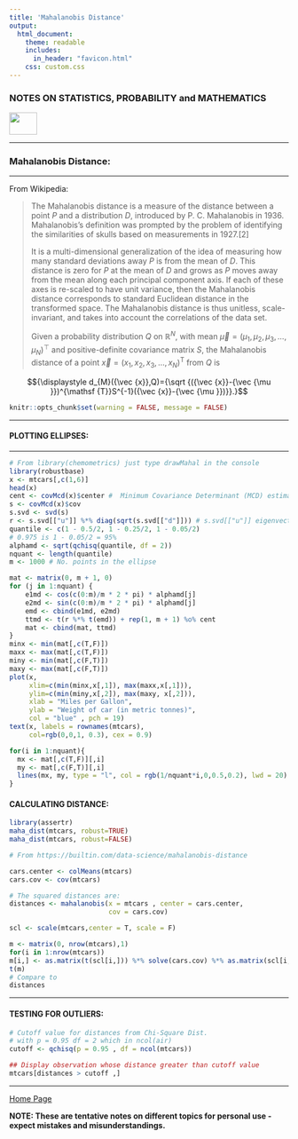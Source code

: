 ```yaml
---
title: 'Mahalanobis Distance'
output: 
  html_document:
    theme: readable
    includes:
      in_header: "favicon.html" 
    css: custom.css
---
```


### **NOTES ON STATISTICS, PROBABILITY and MATHEMATICS**

<a href="http://rinterested.github.io/statistics/index.html">
<img HEIGHT="40" WIDTH="50" src="logo.PNG"></a>

---

### Mahalanobis Distance:

---

From Wikipedia:

> The Mahalanobis distance is a measure of the distance between a point $P$ and a distribution $D,$ introduced by P. C. Mahalanobis in 1936. Mahalanobis's definition was prompted by the problem of identifying the similarities of skulls based on measurements in 1927.[2]
>
> It is a multi-dimensional generalization of the idea of measuring how many standard deviations away $P$ is from the mean of $D.$ This distance is zero for $P$ at the mean of $D$ and grows as $P$ moves away from the mean along each principal component axis. If each of these axes is re-scaled to have unit variance, then the Mahalanobis distance corresponds to standard Euclidean distance in the transformed space. The Mahalanobis distance is thus unitless, scale-invariant, and takes into account the correlations of the data set.
>
> Given a probability distribution $Q$ on $\mathbb{R} ^{N},$ with mean $\vec \mu = (\mu_1, \mu_2,\mu_3,…,\mu_N)^\top$ and positive-definite covariance matrix $S,$ the Mahalanobis distance of a point ${\displaystyle {\vec {x}}=(x_{1},x_{2},x_{3},\dots ,x_{N})^{\mathsf {T}}}$ from $Q$ is

$${\displaystyle d_{M}({\vec {x}},Q)={\sqrt {({\vec {x}}-{\vec {\mu }})^{\mathsf {T}}S^{-1}({\vec {x}}-{\vec {\mu }})}}.}$$


```r
knitr::opts_chunk$set(warning = FALSE, message = FALSE) 
```

---

#### PLOTTING ELLIPSES:

---

```R
# From library(chemometrics) just type drawMahal in the console
library(robustbase)
x <- mtcars[,c(1,6)]
head(x)
cent <- covMcd(x)$center #  Minimum Covariance Determinant (MCD) estimator
s <- covMcd(x)$cov
s.svd <- svd(s)
r <- s.svd[["u"]] %*% diag(sqrt(s.svd[["d"]])) # s.svd[["u"]] eigenvectors of s x eigenvals
quantile <- c(1 - 0.5/2, 1 - 0.25/2, 1 - 0.05/2)  
# 0.975 is 1 - 0.05/2 = 95%
alphamd <- sqrt(qchisq(quantile, df = 2))
nquant <- length(quantile)
m <- 1000 # No. points in the ellipse

mat <- matrix(0, m + 1, 0)
for (j in 1:nquant) {
    e1md <- cos(c(0:m)/m * 2 * pi) * alphamd[j]
    e2md <- sin(c(0:m)/m * 2 * pi) * alphamd[j]
    emd <- cbind(e1md, e2md)
    ttmd <- t(r %*% t(emd)) + rep(1, m + 1) %o% cent
    mat <- cbind(mat, ttmd)
}
minx <- min(mat[,c(T,F)])
maxx <- max(mat[,c(T,F)])
miny <- min(mat[,c(F,T)])
maxy <- max(mat[,c(F,T)])
plot(x,
     xlim=c(min(minx,x[,1]), max(maxx,x[,1])), 
     ylim=c(min(miny,x[,2]), max(maxy, x[,2])), 
     xlab = "Miles per Gallon",
     ylab = "Weight of car (in metric tonnes)",
     col = "blue" , pch = 19)    
text(x, labels = rownames(mtcars), 
     col=rgb(0,0,1, 0.3), cex = 0.9)

for(i in 1:nquant){
  mx <- mat[,c(T,F)][,i]
  my <- mat[,c(F,T)][,i]
  lines(mx, my, type = "l", col = rgb(1/nquant*i,0,0.5,0.2), lwd = 20)
}
```


#### CALCULATING DISTANCE:


```R
library(assertr)
maha_dist(mtcars, robust=TRUE)
maha_dist(mtcars, robust=FALSE)

# From https://builtin.com/data-science/mahalanobis-distance

cars.center <- colMeans(mtcars)
cars.cov <- cov(mtcars)

# The squared distances are:
distances <- mahalanobis(x = mtcars , center = cars.center, 
                         cov = cars.cov)

scl <- scale(mtcars,center = T, scale = F)

m <- matrix(0, nrow(mtcars),1)
for(i in 1:nrow(mtcars))
m[i,] <- as.matrix(t(scl[i,])) %*% solve(cars.cov) %*% as.matrix(scl[i,])
t(m)
# Compare to
distances
```

---

#### TESTING FOR OUTLIERS:

```R
# Cutoff value for distances from Chi-Square Dist. 
# with p = 0.95 df = 2 which in ncol(air)
cutoff <- qchisq(p = 0.95 , df = ncol(mtcars))

## Display observation whose distance greater than cutoff value
mtcars[distances > cutoff ,]
```



---
<a href="http://rinterested.github.io/statistics/index.html">Home Page</a>

**NOTE: These are tentative notes on different topics for personal use - expect mistakes and misunderstandings.**
